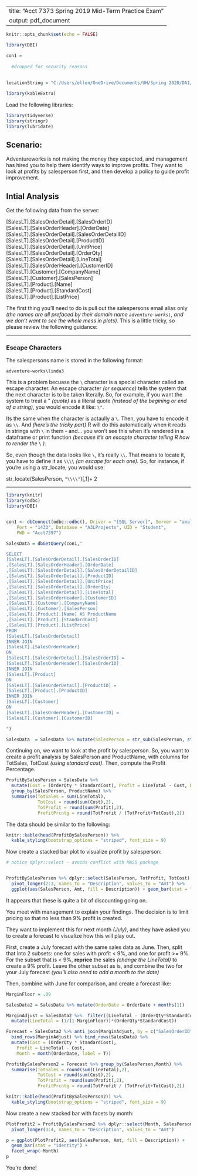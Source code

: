 
---
title: "Acct 7373 Spring 2019  \n Mid-Term Practice Exam"
output: pdf_document
---
```r
knitr::opts_chunk$set(echo = FALSE)
```

```r

library(DBI)

con1 = 
  
  #dropped for security reasons
  
  
locationString = "C:/Users/ellen/OneDrive/Documents/UH/Spring 2020/DA1/Section 1/Class 6/"

library(kableExtra)

```

Load the following libraries:

```r

library(tidyverse)
library(stringr)
library(lubridate)

```

## Scenario:

Adventureworks is not making the money they expected, and management has hired you to help them identify ways to improve profits. They want to look at profits by salesperson first, and then develop a policy to guide profit improvement.

## Intial Analysis

Get the following data from the server:  

[SalesLT].[SalesOrderDetail].[SalesOrderID]  
[SalesLT].[SalesOrderHeader].[OrderDate]  
[SalesLT].[SalesOrderDetail].[SalesOrderDetailID]  
[SalesLT].[SalesOrderDetail].[ProductID]  
[SalesLT].[SalesOrderDetail].[UnitPrice]  
[SalesLT].[SalesOrderDetail].[OrderQty]  
[SalesLT].[SalesOrderDetail].[LineTotal]  
[SalesLT].[SalesOrderHeader].[CustomerID]  
[SalesLT].[Customer].[CompanyName]  
[SalesLT].[Customer].[SalesPerson]  
[SalesLT].[Product].[Name]  
[SalesLT].[Product].[StandardCost]  
[SalesLT].[Product].[ListPrice]  

The first thing you'll need to do is pull out the salespersons email alias only *(the names are all prefaced by their domain name `adventure-works\`, and we don't want to see the whole mess in plots)*. This is a little tricky, so please review the following guidance:

***

### Escape Characters

The salespersons name is stored in the following format:

`adventure-works\linda3`

This is a problem becuase the `\` character is a special character called an escape character. An escape character *(or sequence)* tells the system that the next character is to be taken literally. So, for example, if you want the system to treat a  " *(quote)* as a literal quote *(instead of the begining or end of a string)*, you would encode it like: `\"`.  

Its the same when the character is actaully a `\`. Then, you have to encode it as `\\`. And *(here's the tricky part)* R will do this automatically when it reads in strings with `\` in them - and... you won't see this when it's rendered in a dataframe or print function *(because it's an escapte character telling R how to render the * `\` *)*.   

So, even though the data looks like `\`, it's really `\\`. That means to locate it, you have to define it as `\\\\` *(an escape for each one)*. So, for instance, if you're using a str_locate, you would use:  

str_locate(SalesPerson, `"\\\\"`)[,1]+ 2  

***
```r

library(knitr)
library(odbc)
library(DBI)


con1 <- dbConnect(odbc::odbc(), Driver = "{SQL Server}", Server = "analyticslab.database.windows.net", 
    Port = "1433", Database = "A3LProjects", UID = "Student", 
    PWD = "Acct7397")


```

```r

SalesData = dbGetQuery(con1,"

SELECT
[SalesLT].[SalesOrderDetail].[SalesOrderID]
,[SalesLT].[SalesOrderHeader].[OrderDate]
,[SalesLT].[SalesOrderDetail].[SalesOrderDetailID]
,[SalesLT].[SalesOrderDetail].[ProductID]
,[SalesLT].[SalesOrderDetail].[UnitPrice]
,[SalesLT].[SalesOrderDetail].[OrderQty]
,[SalesLT].[SalesOrderDetail].[LineTotal]
,[SalesLT].[SalesOrderHeader].[CustomerID]
,[SalesLT].[Customer].[CompanyName]
,[SalesLT].[Customer].[SalesPerson]
,[SalesLT].[Product].[Name] AS ProductName
,[SalesLT].[Product].[StandardCost]
,[SalesLT].[Product].[ListPrice]
FROM
[SalesLT].[SalesOrderDetail]
INNER JOIN
[SalesLT].[SalesOrderHeader]
ON
[SalesLT].[SalesOrderDetail].[SalesOrderID] = 
[SalesLT].[SalesOrderHeader].[SalesOrderID]
INNER JOIN
[SalesLT].[Product]
ON 
[SalesLT].[SalesOrderDetail].[ProductID] = 
[SalesLT].[Product].[ProductID]
INNER JOIN
[SalesLT].[Customer]
ON 
[SalesLT].[SalesOrderHeader].[CustomerID] = 
[SalesLT].[Customer].[CustomerID]

")


```

```r

SalesData  = SalesData %>% mutate(SalesPerson = str_sub(SalesPerson, str_locate(SalesPerson, "\\\\")[,1]+ 2, str_length(SalesPerson)))

```
Continuing on, we want to look at the profit by salesperson. So, you want to create a profit analysis by SalesPerson and ProductName, with columns for TotSales, TotCost *(using standard cost)*. Then, compute the Profit Percentage. 
```r

ProfitBySalesPerson = SalesData %>% 
  mutate(Cost = (OrderQty * StandardCost), Profit = LineTotal - Cost, Discount = (OrderQty * ListPrice) - LineTotal)%>%
  group_by(SalesPerson, ProductName) %>% 
  summarise(TotSales = sum(LineTotal), 
            TotCost = round(sum(Cost),2), 
            TotProfit = round(sum(Profit),2), 
            ProfitPrcntg = round(TotProfit / (TotProfit+TotCost),2)) 

```
The data should be similar to the following:  
```r

knitr::kable(head(ProfitBySalesPerson)) %>%
  kable_styling(bootstrap_options = "striped", font_size = 9)

```
Now create a stacked bar plot to visualize profit by salesperson:
```r

# notice dplyr::select - avoids conflict with MASS package


ProfitBySalesPerson %>% dplyr::select(SalesPerson, TotProfit, TotCost) %>%
  pivot_longer(2:3, names_to = "Description", values_to = "Amt") %>% 
  ggplot(aes(SalesPerson, Amt, fill = Description)) + geom_bar(stat = "identity")

```
It appears that these is quite a bit of discounting going on.  

You meet with management to explain your findings. The decision is to limit pricing so that no less than 9% profit is created.  

They want to implement this for next month *(July)*, and they have asked you to create a forecast to visualize how this will play out.  

First, create a July forecast with the same sales data as June. Then, split that into 2 subsets: one for sales with profit < 9%, and one for profit >= 9%. For the subset that is < 9%, **reprice** the sales *(change the LineTotal)* to create a 9% profit. Leave the other subset as is, and combine the two for your July forecast *(you'll also need to add a month to the date)*

Then, combine with June for comparison, and create a forecast like:  
```r
MarginFloor = .09

SalesData2 = SalesData %>% mutate(OrderDate = OrderDate + months(1))

MarginAdjust = SalesData2 %>%  filter((LineTotal - (OrderQty*StandardCost))/LineTotal < MarginFloor) %>%
  mutate(LineTotal = (1/(1-MarginFloor))*(OrderQty*StandardCost)) 

Forecast = SalesData2 %>% anti_join(MarginAdjust, by = c("SalesOrderID", "SalesOrderDetailID")) %>%
  bind_rows(MarginAdjust) %>% bind_rows(SalesData) %>% 
  mutate(Cost = (OrderQty * StandardCost), 
    Profit = LineTotal - Cost, 
    Month = month(OrderDate, label = T))
```

```r
ProfitBySalesPerson2 = Forecast %>% group_by(SalesPerson,Month) %>% 
  summarise(TotSales = round(sum(LineTotal),2), 
            TotCost = round(sum(Cost),2),
            TotProfit = round(sum(Profit),2), 
            ProfitPrcntg = round(TotProfit / (TotProfit+TotCost),2)) 
```

```r

knitr::kable(head(ProfitBySalesPerson2)) %>%
  kable_styling(bootstrap_options = "striped", font_size = 9)

```
Now create a new stacked bar with facets by month:
```r

PlotProfit2 = ProfitBySalesPerson2 %>% dplyr::select(Month, SalesPerson, TotProfit, TotCost) %>%
  pivot_longer(3:4, names_to = "Description", values_to = "Amt")

p = ggplot(PlotProfit2, aes(SalesPerson, Amt, fill = Description)) + 
  geom_bar(stat = "identity") + 
  facet_wrap(~Month)
p


```

You're done!

